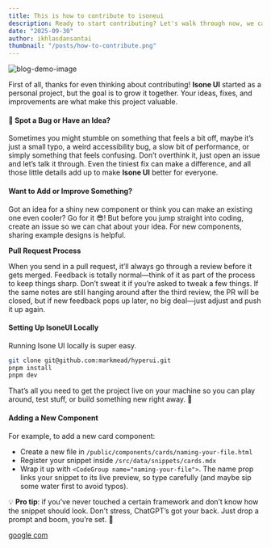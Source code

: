 ```yaml
---
title: This is how to contribute to isoneui
description: Ready to start contributing? Let's walk through now, we can help you contribute
date: "2025-09-30"
author: ikhlasdansantai
thumbnail: "/posts/how-to-contribute.png"
---
```


![blog-demo-image](/posts/how-to-contribute.png)

First of all, thanks for even thinking about contributing!
**Isone UI** started as a personal project, but the goal is to grow it together.
Your ideas, fixes, and improvements are what make this project valuable.

#### 🐛 Spot a Bug or Have an Idea?

Sometimes you might stumble on something that feels a bit off, maybe it’s just a small typo, a weird accessibility bug, a slow bit of performance, or simply something that feels confusing. Don’t overthink it, just open an issue and let’s talk it through. Even the tiniest fix can make a difference, and all those little details add up to make **Isone UI** better for everyone.

#### Want to Add or Improve Something?

Got an idea for a shiny new component or think you can make an existing one even cooler? Go for it 😎! But before you jump straight into coding, create an issue so we can chat about your idea. For new components, sharing example designs is helpful.

**Pull Request Process**

When you send in a pull request, it’ll always go through a review before it gets merged. Feedback is totally normal—think of it as part of the process to keep things sharp. Don’t sweat it if you’re asked to tweak a few things. If the same notes are still hanging around after the third review, the PR will be closed, but if new feedback pops up later, no big deal—just adjust and push it up again.

#### Setting Up IsoneUI Locally

Running Isone UI locally is super easy.

```bash
git clone git@github.com:markmead/hyperui.git
pnpm install
pnpm dev
```

That’s all you need to get the project live on your machine so you can play around, test stuff, or build something new right away. 🚀

#### Adding a New Component

For example, to add a new card component:

- Create a new file in `/public/components/cards/naming-your-file.html`
- Register your snippet inside
  `/src/data/snippets/cards.mdx`
- Wrap it up with `<CodeGroup name="naming-your-file">`. The name prop links your snippet to its live preview, so type carefully (and maybe sip some water first to avoid typos).

💡 **Pro tip**: if you’ve never touched a certain framework and don’t know how the snippet should look. Don't stress, ChatGPT’s got your back. Just drop a prompt and boom, you’re set. 🚀

[google com](/collection/cards)
